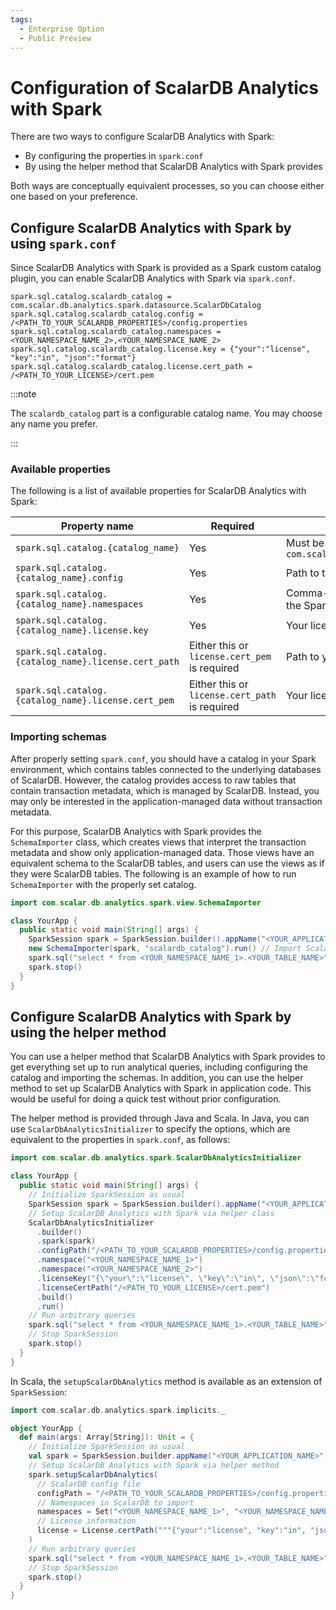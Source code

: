 ```yaml
---
tags:
  - Enterprise Option
  - Public Preview
---
```


# Configuration of ScalarDB Analytics with Spark


There are two ways to configure ScalarDB Analytics with Spark:

- By configuring the properties in `spark.conf`
- By using the helper method that ScalarDB Analytics with Spark provides

Both ways are conceptually equivalent processes, so you can choose either one based on your preference.

## Configure ScalarDB Analytics with Spark by using `spark.conf`

Since ScalarDB Analytics with Spark is provided as a Spark custom catalog plugin, you can enable ScalarDB Analytics with Spark via `spark.conf`.

```properties
spark.sql.catalog.scalardb_catalog = com.scalar.db.analytics.spark.datasource.ScalarDbCatalog
spark.sql.catalog.scalardb_catalog.config = /<PATH_TO_YOUR_SCALARDB_PROPERTIES>/config.properties
spark.sql.catalog.scalardb_catalog.namespaces = <YOUR_NAMESPACE_NAME_2>,<YOUR_NAMESPACE_NAME_2>
spark.sql.catalog.scalardb_catalog.license.key = {"your":"license", "key":"in", "json":"format"}
spark.sql.catalog.scalardb_catalog.license.cert_path = /<PATH_TO_YOUR_LICENSE>/cert.pem
```

:::note

The `scalardb_catalog` part is a configurable catalog name. You may choose any name you prefer.

:::

### Available properties

The following is a list of available properties for ScalarDB Analytics with Spark:

| Property name                                        | Required                                       | Description                                                             |
|------------------------------------------------------|------------------------------------------------|-------------------------------------------------------------------------|
| `spark.sql.catalog.{catalog_name}`                   | Yes                                            | Must be `com.scalar.db.analytics.spark.datasource.ScalarDbCatalog`      |
| `spark.sql.catalog.{catalog_name}.config`            | Yes                                            | Path to the ScalarDB configuration file                                 |
| `spark.sql.catalog.{catalog_name}.namespaces`        | Yes                                            | Comma-separated list of ScalarDB namespaces to import to the Spark side |
| `spark.sql.catalog.{catalog_name}.license.key`       | Yes                                            | Your license key in the JSON format                                     |
| `spark.sql.catalog.{catalog_name}.license.cert_path` | Either this or `license.cert_pem` is required  | Path to your license certificate file                                   |
| `spark.sql.catalog.{catalog_name}.license.cert_pem`  | Either this or `license.cert_path` is required | Your license certificate in the PEM format                              |

### Importing schemas

After properly setting `spark.conf`, you should have a catalog in your Spark environment, which contains tables connected to the underlying databases of ScalarDB. However, the catalog provides access to raw tables that contain transaction metadata, which is managed by ScalarDB. Instead, you may only be interested in the application-managed data without transaction metadata.

For this purpose, ScalarDB Analytics with Spark provides the `SchemaImporter` class, which creates views that interpret the transaction metadata and show only application-managed data. Those views have an equivalent schema to the ScalarDB tables, and users can use the views as if they were ScalarDB tables. The following is an example of how to run `SchemaImporter` with the properly set catalog.

```java
import com.scalar.db.analytics.spark.view.SchemaImporter

class YourApp {
  public static void main(String[] args) {
    SparkSession spark = SparkSession.builder().appName("<YOUR_APPLICATION_NAME>").getOrCreate()
    new SchemaImporter(spark, "scalardb_catalog").run() // Import ScalarDB table schemas from the catalog named "scalardb_catalog"
    spark.sql("select * from <YOUR_NAMESPACE_NAME_1>.<YOUR_TABLE_NAME>").show()
    spark.stop()
  }
}
```

## Configure ScalarDB Analytics with Spark by using the helper method

You can use a helper method that ScalarDB Analytics with Spark provides to get everything set up to run analytical queries, including configuring the catalog and importing the schemas. In addition, you can use the helper method to set up ScalarDB Analytics with Spark in application code. This would be useful for doing a quick test without prior configuration.

The helper method is provided through Java and Scala. In Java, you can use `ScalarDbAnalyticsInitializer` to specify the options, which are equivalent to the properties in `spark.conf`, as follows:

```java
import com.scalar.db.analytics.spark.ScalarDbAnalyticsInitializer

class YourApp {
  public static void main(String[] args) {
    // Initialize SparkSession as usual
    SparkSession spark = SparkSession.builder().appName("<YOUR_APPLICATION_NAME>").getOrCreate()
    // Setup ScalarDB Analytics with Spark via helper class
    ScalarDbAnalyticsInitializer
      .builder()
      .spark(spark)
      .configPath("/<PATH_TO_YOUR_SCALARDB_PROPERTIES>/config.properties")
      .namespace("<YOUR_NAMESPACE_NAME_1>")
      .namespace("<YOUR_NAMESPACE_NAME_2>")
      .licenseKey("{\"your\":\"license\", \"key\":\"in\", \"json\":\"format\"}")
      .licenseCertPath("/<PATH_TO_YOUR_LICENSE>/cert.pem")
      .build()
      .run()
    // Run arbitrary queries
    spark.sql("select * from <YOUR_NAMESPACE_NAME_1>.<YOUR_TABLE_NAME>").show()
    // Stop SparkSession
    spark.stop()
  }
}
```

In Scala, the `setupScalarDbAnalytics` method is available as an extension of `SparkSession`:

```scala
import com.scalar.db.analytics.spark.implicits._

object YourApp {
  def main(args: Array[String]): Unit = {
    // Initialize SparkSession as usual
    val spark = SparkSession.builder.appName("<YOUR_APPLICATION_NAME>").getOrCreate()
    // Setup ScalarDB Analytics with Spark via helper method
    spark.setupScalarDbAnalytics(
      // ScalarDB config file
      configPath = "/<PATH_TO_YOUR_SCALARDB_PROPERTIES>/config.properties", 
      // Namespaces in ScalarDB to import
      namespaces = Set("<YOUR_NAMESPACE_NAME_1>", "<YOUR_NAMESPACE_NAME_2>"),
      // License information
      license = License.certPath("""{"your":"license", "key":"in", "json":"format"}""", "/<PATH_TO_YOUR_LICENSE>/cert.pem")
    )
    // Run arbitrary queries
    spark.sql("select * from <YOUR_NAMESPACE_NAME_1>.<YOUR_TABLE_NAME>").show()
    // Stop SparkSession
    spark.stop()
  }
}
```

